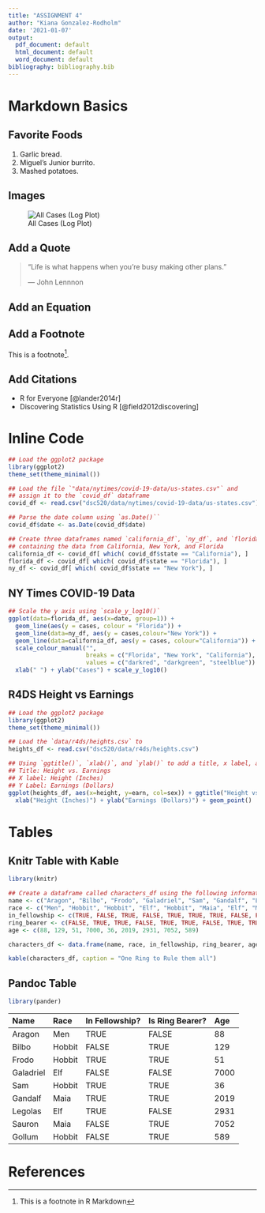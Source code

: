 ---
title: "ASSIGNMENT 4"
author: "Kiana Gonzalez-Rodholm"
date: '2021-01-07'
output:
  pdf_document: default
  html_document: default
  word_document: default
bibliography: bibliography.bib
---

# Markdown Basics

## Favorite Foods

1. Garlic bread.
2. Miguel's Junior burrito.
3. Mashed potatoes. 

## Images

![All Cases (Log Plot)](/Users/krodh/OneDrive/Documents/DSC 520/dsc520/completed/assignment04/plots/10-all-cases-log.png)

## Add a Quote

> "Life is what happens when you're busy making other plans."
>
> --- John Lennnon

## Add an Equation

\begin{equation}\int \frac{d\theta}{1+\theta^2}=
\tan^{-1}\theta+C\end{equation}

## Add a Footnote

This is a footnote^[This is a footnote in R Markdown].

## Add Citations

* R for Everyone [@lander2014r]
* Discovering Statistics Using R [@field2012discovering]

# Inline Code

```{r, include=FALSE}
## Load the ggplot2 package
library(ggplot2)
theme_set(theme_minimal())

## Load the file `"data/nytimes/covid-19-data/us-states.csv"` and
## assign it to the `covid_df` dataframe
covid_df <- read.csv("dsc520/data/nytimes/covid-19-data/us-states.csv")

## Parse the date column using `as.Date()``
covid_df$date <- as.Date(covid_df$date)

## Create three dataframes named `california_df`, `ny_df`, and `florida_df`
## containing the data from California, New York, and Florida
california_df <- covid_df[ which( covid_df$state == "California"), ]
florida_df <- covid_df[ which( covid_df$state == "Florida"), ]
ny_df <- covid_df[ which( covid_df$state == "New York"), ]
```

## NY Times COVID-19 Data

```{r, echo=FALSE}
## Scale the y axis using `scale_y_log10()`
ggplot(data=florida_df, aes(x=date, group=1)) +
  geom_line(aes(y = cases, colour = "Florida")) +
  geom_line(data=ny_df, aes(y = cases,colour="New York")) +
  geom_line(data=california_df, aes(y = cases, colour="California")) +
  scale_colour_manual("",
                      breaks = c("Florida", "New York", "California"),
                      values = c("darkred", "darkgreen", "steelblue")) +
  xlab(" ") + ylab("Cases") + scale_y_log10()
```

## R4DS Height vs Earnings

```{r, echo=FALSE}
## Load the ggplot2 package
library(ggplot2)
theme_set(theme_minimal())

## Load the `data/r4ds/heights.csv` to
heights_df <- read.csv("dsc520/data/r4ds/heights.csv")

## Using `ggtitle()`, `xlab()`, and `ylab()` to add a title, x label, and y label to the previous plot
## Title: Height vs. Earnings
## X label: Height (Inches)
## Y Label: Earnings (Dollars)
ggplot(heights_df, aes(x=height, y=earn, col=sex)) + ggtitle("Height vs. Earnings") + 
  xlab("Height (Inches)") + ylab("Earnings (Dollars)") + geom_point()
```

# Tables

## Knitr Table with Kable

```{r, echo=FALSE}
library(knitr)

## Create a dataframe called characters_df using the following information from LOTR
name <- c("Aragon", "Bilbo", "Frodo", "Galadriel", "Sam", "Gandalf", "Legolas", "Sauron", "Gollum")
race <- c("Men", "Hobbit", "Hobbit", "Elf", "Hobbit", "Maia", "Elf", "Maia", "Hobbit")
in_fellowship <- c(TRUE, FALSE, TRUE, FALSE, TRUE, TRUE, TRUE, FALSE, FALSE)
ring_bearer <- c(FALSE, TRUE, TRUE, FALSE, TRUE, TRUE, FALSE, TRUE, TRUE)
age <- c(88, 129, 51, 7000, 36, 2019, 2931, 7052, 589)

characters_df <- data.frame(name, race, in_fellowship, ring_bearer, age)

kable(characters_df, caption = "One Ring to Rule them all")
```

## Pandoc Table
```{r pandoc, echo=FALSE}
library(pander)
```

Name        Race     In Fellowship?     Is Ring Bearer? Age
------      ------   --------           -------         ------
  Aragon      Men          TRUE             FALSE         88  
   Bilbo     Hobbit       FALSE             TRUE         129  
   Frodo     Hobbit        TRUE             TRUE          51  
 Galadriel    Elf         FALSE             FALSE        7000 
    Sam      Hobbit        TRUE             TRUE          36  
  Gandalf     Maia         TRUE             TRUE         2019 
  Legolas     Elf          TRUE             FALSE        2931 
  Sauron      Maia        FALSE             TRUE         7052 
  Gollum     Hobbit       FALSE             TRUE         589  


# References